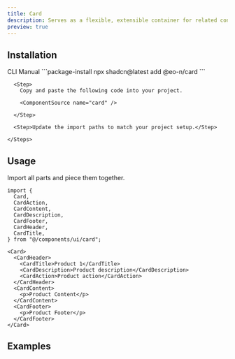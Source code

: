 ```yaml
---
title: Card
description: Serves as a flexible, extensible container for related content.
preview: true
---
```


<ComponentTabs name="card-demo" />

## Installation

<CodeTabs>

  <TabsList>
    <TabsTrigger value="cli">CLI</TabsTrigger>
    <TabsTrigger value="manual">Manual</TabsTrigger>
  </TabsList>

  <TabsContent value="cli">
    ```package-install 
    npx shadcn@latest add @eo-n/card
    ```
  </TabsContent>

  <TabsContent value="manual">
    <Steps>

      <Step>
        Copy and paste the following code into your project.

        <ComponentSource name="card" />

      </Step>
      
      <Step>Update the import paths to match your project setup.</Step>

    </Steps>
  </TabsContent>

</CodeTabs>

## Usage

Import all parts and piece them together.

```tsx
import {
  Card,
  CardAction,
  CardContent,
  CardDescription,
  CardFooter,
  CardHeader,
  CardTitle,
} from "@/components/ui/card";
```

```tsx
<Card>
  <CardHeader>
    <CardTitle>Product 1</CardTitle>
    <CardDescription>Product description</CardDescription>
    <CardAction>Product action</CardAction>
  </CardHeader>
  <CardContent>
    <p>Product Content</p>
  </CardContent>
  <CardFooter>
    <p>Product Footer</p>
  </CardFooter>
</Card>
```

## Examples

<ComponentTabs name="card-demo-1" />
